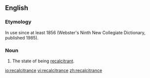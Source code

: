 ==English==
===Etymology===
In use since at least 1856 (Webster's Ninth New Collegiate Dictionary, published 1985).
===Noun===
{{en-noun|-}}
# The state of being [[recalcitrant]].

[[io:recalcitrance]]
[[vi:recalcitrance]]
[[zh:recalcitrance]]